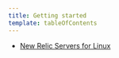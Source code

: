 ```yaml
---
title: Getting started
template: tableOfContents
---
```


* [New Relic Servers for Linux](/docs/servers/new-relic-servers-linux/getting-started/new-relic-servers-linux)
